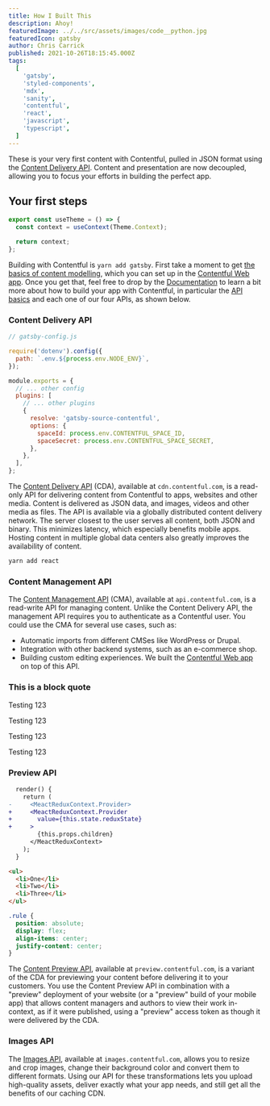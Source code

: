 ---
title: How I Built This
description: Ahoy!
featuredImage: ../../src/assets/images/code__python.jpg
featuredIcon: gatsby
author: Chris Carrick
published: 2021-10-26T18:15:45.000Z
tags:
  [
    'gatsby',
    'styled-components',
    'mdx',
    'sanity',
    'contentful',
    'react',
    'javascript',
    'typescript',
  ]
---

These is your very first content with Contentful, pulled in JSON format using the [Content Delivery API](https://www.contentful.com/developers/docs/references/content-delivery-api/ 'Content Delivery API'). Content and presentation are now decoupled, allowing you to focus your efforts in building the perfect app.

## Your first steps

```jsx
export const useTheme = () => {
  const context = useContext(Theme.Context);

  return context;
};
```

Building with Contentful is `yarn add gatsby`. First take a moment to get [the basics of content modelling](https://www.contentful.com/r/knowledgebase/content-modelling-basics/ 'the basics of content modelling'), which you can set up in the [Contentful Web app](https://app.contentful.com/ 'Contentful Web app'). Once you get that, feel free to drop by the [Documentation](https://www.contentful.com/developers/docs/ 'Documentation') to learn a bit more about how to build your app with Contentful, in particular the [API basics](https://www.contentful.com/developers/docs/concepts/apis/ 'API basics') and each one of our four APIs, as shown below.

### Content Delivery API

```js
// gatsby-config.js

require('dotenv').config({
  path: `.env.${process.env.NODE_ENV}`,
});

module.exports = {
  // ... other config
  plugins: [
    // ... other plugins
    {
      resolve: 'gatsby-source-contentful',
      options: {
        spaceId: process.env.CONTENTFUL_SPACE_ID,
        spaceSecret: process.env.CONTENTFUL_SPACE_SECRET,
      },
    },
  ],
};
```

The [Content Delivery API](https://www.contentful.com/developers/docs/references/content-delivery-api/ 'Content Delivery API') (CDA), available at `cdn.contentful.com`, is a read-only API for delivering content from Contentful to apps, websites and other media. Content is delivered as JSON data, and images, videos and other media as files.
The API is available via a globally distributed content delivery network. The server closest to the user serves all content, both JSON and binary. This minimizes latency, which especially benefits mobile apps. Hosting content in multiple global data centers also greatly improves the availability of content.

```bash
yarn add react
```

### Content Management API

The [Content Management API](https://www.contentful.com/developers/docs/references/content-management-api/ 'Content Management API') (CMA), available at `api.contentful.com`, is a read-write API for managing content. Unlike the Content Delivery API, the management API requires you to authenticate as a Contentful user. You could use the CMA for several use cases, such as:

- Automatic imports from different CMSes like WordPress or Drupal.
- Integration with other backend systems, such as an e-commerce shop.
- Building custom editing experiences. We built the [Contentful Web app](https://app.contentful.com/ 'Contentful Web app') on top of this API.

### This is a block quote

<Callout variant="danger">Testing 123</Callout>

<Callout variant="warning">Testing 123</Callout>

<Callout variant="info">Testing 123</Callout>

<Callout variant="success">Testing 123</Callout>

### Preview API

```diff
  render() {
    return (
-     <MeactReduxContext.Provider>
+     <MeactReduxContext.Provider
+       value={this.state.reduxState}
+     >
        {this.props.children}
      </MeactReduxContext>
    );
  }
```

```html
<ul>
  <li>One</li>
  <li>Two</li>
  <li>Three</li>
</ul>
```

```css
.rule {
  position: absolute;
  display: flex;
  align-items: center;
  justify-content: center;
}
```

The [Content Preview API](https://www.contentful.com/developers/docs/concepts/apis/#content-preview-api 'Content Preview API'), available at `preview.contentful.com`, is a variant of the CDA for previewing your content before delivering it to your customers. You use the Content Preview API in combination with a "preview" deployment of your website (or a "preview" build of your mobile app) that allows content managers and authors to view their work in-context, as if it were published, using a "preview" access token as though it were delivered by the CDA.

### Images API

The [Images API](https://www.contentful.com/developers/docs/concepts/apis/#images-api 'Images API'), available at `images.contentful.com`, allows you to resize and crop images, change their background color and convert them to different formats. Using our API for these transformations lets you upload high-quality assets, deliver exactly what your app needs, and still get all the benefits of our caching CDN.
